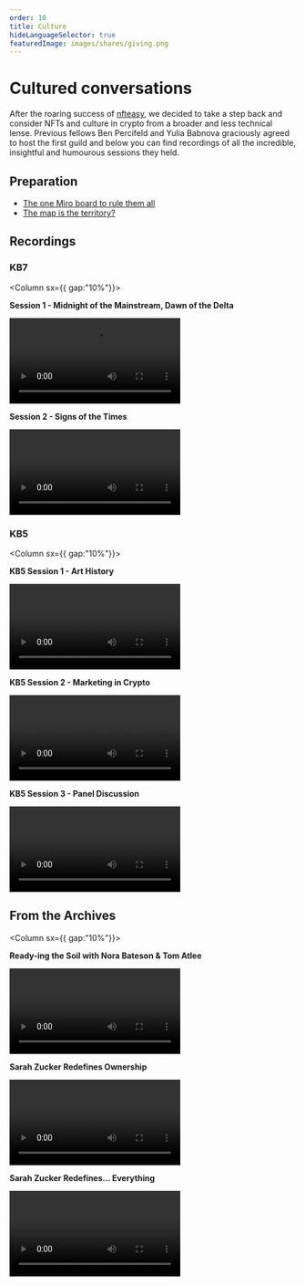 ```yaml
---
order: 10
title: Culture
hideLanguageSelector: true
featuredImage: images/shares/giving.png
---
```


# Cultured conversations

After the roaring success of [nfteasy](/build/nfteasy), we decided to take a step back and consider NFTs and culture in crypto from a broader and less technical lense. Previous fellows Ben Percifeld and Yulia Babnova graciously agreed to host the first guild and below you can find recordings of all the incredible, insightful and humourous sessions they held.

## Preparation

- [The one Miro board to rule them all](https://miro.com/app/board/uXjVOLwz2ic=/)
- [The map is the territory?](https://www.youtube.com/watch?v=U2xTl5pPHwk)

## Recordings

### KB7

<Column sx={{ gap:"10%"}}>

<Box>

**Session 1 - Midnight of the Mainstream, Dawn of the Delta**

<Video src="https://www.youtube-nocookie.com/embed/pZD0HCE3_8g" />

</Box>

<Box>

**Session 2 - Signs of the Times**

<Video src="https://www.youtube-nocookie.com/embed/aE2tbYH_ar4" />

</Box>

</Column>

### KB5

<Column sx={{ gap:"10%"}}>

<Box>

**KB5 Session 1 - Art History**

<Video src="https://www.youtube-nocookie.com/embed/_yFShVVuA1U" />

</Box>

<Box>

**KB5 Session 2  - Marketing in Crypto**

<Video src="https://www.youtube-nocookie.com/embed/oRMYJ9FoZ2U" />

</Box>

<Box>

**KB5 Session 3 - Panel Discussion**

<Video src="https://www.youtube-nocookie.com/embed/ap0q9k0HtYM" />

</Box>

</Column>

## From the Archives

<Column sx={{ gap:"10%"}}>

<Box>

**Ready-ing the Soil with Nora Bateson & Tom Atlee**

<Video src="https://www.youtube-nocookie.com/embed/Fml81oyhKUs" />

</Box>

<Box>

**Sarah Zucker Redefines Ownership**

<Video src="https://www.youtube-nocookie.com/embed/v2XqrFkyo68" />

</Box>

<Box>

**Sarah Zucker Redefines... Everything**

<Video src="https://www.youtube-nocookie.com/embed/EDMWUppGaIQ" />

</Box>

</Column>

